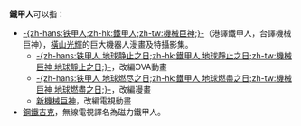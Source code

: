 '''鐵甲人'''可以指：
*[[鐵甲人|-{zh-hans:铁甲人;zh-hk:鐵甲人;zh-tw:機械巨神;}-]]（港譯鐵甲人，台譯機械巨神），[[橫山光輝|橫山光輝]]的巨大機器人漫畫及特攝影集。
**[[機械巨神_地球靜止之日|-{zh-hans:铁甲人 地球静止之日;zh-hk:鐵甲人 地球靜止之日;zh-tw:機械巨神 地球靜止之日;}-]]，改編OVA動畫
**[[鐵甲人_地球燃盡之日|-{zh-hans:铁甲人 地球燃尽之日;zh-hk:鐵甲人 地球燃盡之日;zh-tw:機械巨神 地球燃盡之日;}-]]，改編漫畫
**[[新機械巨神|新機械巨神]]，改編電視動畫
*[[鋼鐵吉克|鋼鐵吉克]]，無線電視譯名為磁力鐵甲人。

{{Disambig|Cat=三字作品消歧义}}